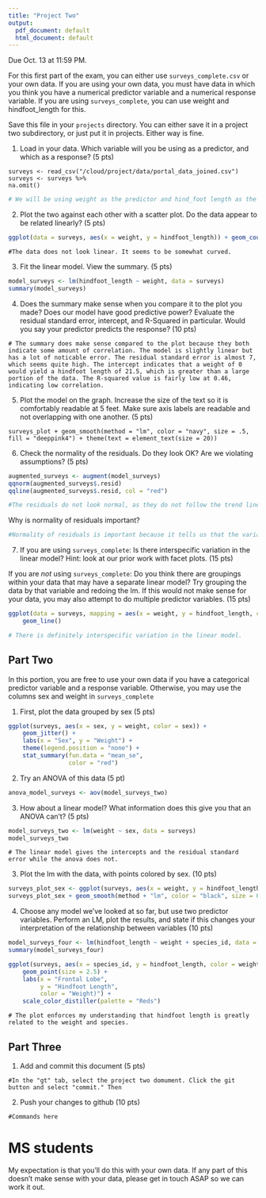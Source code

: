 ```yaml
---
title: "Project Two"
output:
  pdf_document: default
  html_document: default
---
```


Due Oct. 13 at 11:59 PM. 

For this first part of the exam, you can either use `surveys_complete.csv` or your own data. If you are using your own data, you must have data in which you think you have a numerical predictor variable and a numerical response variable. If you are using `surveys_complete`, you can use weight and hindfoot_length for this.

Save this file in your `projects` directory. You can either save it in a project two subdirectory, or just put it in projects. Either way is fine.


1) Load in your data. Which variable will you be using as a predictor, and which as a response? (5 pts)

```
surveys <- read_csv("/cloud/project/data/portal_data_joined.csv")
surveys <- surveys %>% 
na.omit()
```

```r
# We will be using weight as the predictor and hind_foot length as the response.
```


2) Plot the two against each other with a scatter plot. Do the data appear to be related linearly? (5 pts)


```r
ggplot(data = surveys, aes(x = weight, y = hindfoot_length)) + geom_count()

```

```
#The data does not look linear. It seems to be somewhat curved.
```

3) Fit the linear model. View the summary. (5 pts)


```r
model_surveys <- lm(hindfoot_length ~ weight, data = surveys)
summary(model_surveys)
```

4) Does the summary make sense when you compare it to the plot you made? Does our model have good predictive power? Evaluate the residual standard error, intercept, and R-Squared in particular. Would you say your predictor predicts the response?  (10 pts)


```
# The summary does make sense compared to the plot because they both indicate some amount of correlation. The model is slightly linear but has a lot of noticable error. The residual standard error is almost 7, which seems quite high. The intercept indicates that a weight of 0 would yield a hindfoot length of 21.5, which is greater than a large portion of the data. The R-squared value is fairly low at 0.46, indicating low correlation.
```


5) Plot the model on the graph. Increase the size of the text so it is comfortably readable at 5 feet. Make sure axis labels are readable and not overlapping with one another. (5 pts)

```
surveys_plot + geom_smooth(method = "lm", color = "navy", size = .5, fill = "deeppink4") + theme(text = element_text(size = 20))
```


6) Check the normality of the residuals. Do they look OK? Are we violating assumptions? (5 pts)

```r

augmented_surveys <- augment(model_surveys)
qqnorm(augmented_surveys$.resid)
qqline(augmented_surveys$.resid, col = "red")

#The residuals do not look normal, as they do not follow the trend line. This violates the assumption that the distribution of residuals is normal.

```

Why is normality of residuals important? 

```r

#Normality of residuals is important because it tells us that the variables are properly predictive/correlated. No normality of residuals means that the variables need to be reevaluated.
```

7) If you are using `surveys_complete`: Is there interspecific variation in the linear model? Hint: look at our prior work with facet plots. (15 pts) 

If you are *not* using  `surveys_complete`: Do you think there are groupings within your data that may have a separate linear model? Try grouping the data by that variable and redoing the lm. If this would not make sense for your data, you may also attempt to do multiple predictor variables. (15 pts)

```r
ggplot(data = surveys, mapping = aes(x = weight, y = hindfoot_length, color = species_id)) +
    geom_line()

# There is definitely interspecific variation in the linear model.
```

## Part Two

In this portion, you are free to use your own data if you have a categorical predictor variable and a response variable. Otherwise, you may use the columns sex and weight in `surveys_complete`

1) First, plot the data grouped by sex (5 pts)

```r

ggplot(surveys, aes(x = sex, y = weight, color = sex)) + 
    geom_jitter() + 
    labs(x = "Sex", y = "Weight") +
    theme(legend.position = "none") +
    stat_summary(fun.data = "mean_se", 
                 color = "red") 
```

2) Try an ANOVA of this data (5 pt)

```r
anova_model_surveys <- aov(model_surveys_two)                       
```

3) How about a linear model? What information does this give you that an ANOVA can't? (5 pts)


```r

model_surveys_two <- lm(weight ~ sex, data = surveys)
model_surveys_two

```

```
# The linear model gives the intercepts and the residual standard error while the anova does not.
```

3) Plot the lm with the data, with points colored by sex. (10 pts)


```r
surveys_plot_sex <- ggplot(surveys, aes(x = weight, y = hindfoot_length, color = sex)) + geom_jitter()
surveys_plot_sex + geom_smooth(method + "lm", color = "black", size = 0.5) + theme.bw()
```

4) Choose any model we've looked at so far, but use two predictor variables. Perform an LM, plot the results, and state if this changes your interpretation of the relationship between variables (10 pts)

```r
model_surveys_four <- lm(hindfoot_length ~ weight + species_id, data = surveys)
summary(model_surveys_four)
```

```r
ggplot(surveys, aes(x = species_id, y = hindfoot_length, color = weight)) + 
    geom_point(size = 2.5) + 
    labs(x = "Frontal Lobe", 
         y = "Hindfoot Length",
         color = "Weight)") +
    scale_color_distiller(palette = "Reds")
```

```
# The plot enforces my understanding that hindfoot length is greatly related to the weight and species.
```

## Part Three


1) Add and commit this document (5 pts)

```
#In the "gt" tab, select the project two domument. Click the git button and select "commit." Then
```

2) Push your changes to github (10 pts)

```
#Commands here
```



# MS students

My expectation is that you'll do this with your own data. If any part of this doesn't make sense with your data, please get in touch ASAP so we can work it out.
